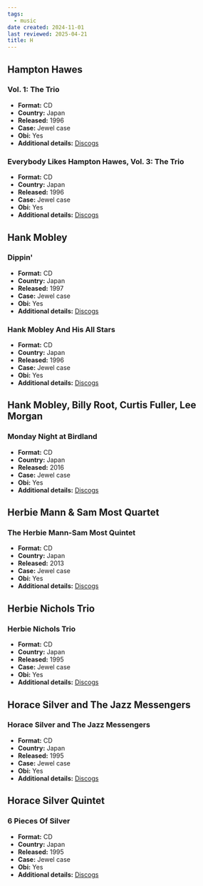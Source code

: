 ```yaml
---
tags:
  - music
date created: 2024-11-01
last reviewed: 2025-04-21
title: H
---
```


## Hampton Hawes

### Vol. 1: The Trio

- **Format:** CD
- **Country:** Japan
- **Released:** 1996
- **Case:** Jewel case
- **Obi:** Yes
- **Additional details:** [Discogs](https://www.discogs.com/release/12183310-Hampton-Hawes-Trio-Vol-1-The-Trio)

### Everybody Likes Hampton Hawes, Vol. 3: The Trio

- **Format:** CD
- **Country:** Japan
- **Released:** 1996
- **Case:** Jewel case
- **Obi:** Yes
- **Additional details:** [Discogs](https://www.discogs.com/release/12183339-Hampton-Hawes-Everybody-Likes-Hampton-Hawes-Vol-3-The-Trio)

## Hank Mobley

### Dippin'

- **Format:** CD
- **Country:** Japan
- **Released:** 1997
- **Case:** Jewel case
- **Obi:** Yes
- **Additional details:** [Discogs](https://www.discogs.com/release/11119160-Hank-Mobley-Dippin)

### Hank Mobley And His All Stars

- **Format:** CD
- **Country:** Japan
- **Released:** 1996
- **Case:** Jewel case
- **Obi:** Yes
- **Additional details:** [Discogs](https://www.discogs.com/release/10790749-Hank-Mobley-Hank-Mobley-And-His-All-Stars)

## Hank Mobley, Billy Root, Curtis Fuller, Lee Morgan

### Monday Night at Birdland

- **Format:** CD
- **Country:** Japan
- **Released:** 2016
- **Case:** Jewel case
- **Obi:** Yes
- **Additional details:** [Discogs](https://www.discogs.com/release/10444990-Hank-Mobley-Billy-Root-Curtis-Fuller-Lee-Morgan-Monday-Night-At-Birdland)

## Herbie Mann & Sam Most Quartet

### The Herbie Mann-Sam Most Quintet

- **Format:** CD
- **Country:** Japan
- **Released:** 2013
- **Case:** Jewel case
- **Obi:** Yes
- **Additional details:** [Discogs](https://www.discogs.com/release/16753593-The-Herbie-Mann-Sam-Most-Quintet-The-Herbie-Mann-Sam-Most-Quintet)

## Herbie Nichols Trio

### Herbie Nichols Trio

- **Format:** CD
- **Country:** Japan
- **Released:** 1995
- **Case:** Jewel case
- **Obi:** Yes
- **Additional details:** [Discogs](https://www.discogs.com/release/6760358-Herbie-Nichols-Trio-Herbie-Nichols-Trio)

## Horace Silver and The Jazz Messengers

### Horace Silver and The Jazz Messengers

- **Format:** CD
- **Country:** Japan
- **Released:** 1995
- **Case:** Jewel case
- **Obi:** Yes
- **Additional details:** [Discogs](https://www.discogs.com/release/8102014-Horace-Silver-And-The-Jazz-Messengers-Horace-Silver-And-The-Jazz-Messengers)

## Horace Silver Quintet

### 6 Pieces Of Silver

- **Format:** CD
- **Country:** Japan
- **Released:** 1995
- **Case:** Jewel case
- **Obi:** Yes
- **Additional details:** [Discogs](https://www.discogs.com/release/8026488-The-Horace-Silver-Quintet-6-Pieces-Of-Silver)
